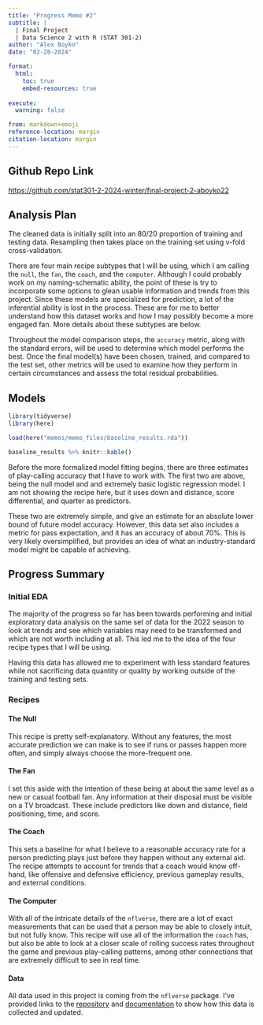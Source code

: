 ```yaml
---
title: "Progress Memo #2"
subtitle: |
  | Final Project 
  | Data Science 2 with R (STAT 301-2)
author: "Alex Boyko"
date: "02-28-2024"

format:
  html:
    toc: true
    embed-resources: true
    
execute:
  warning: false

from: markdown+emoji 
reference-location: margin
citation-location: margin
---
```


::: {.callout-tip icon=false}

## Github Repo Link

[https://github.com/stat301-2-2024-winter/final-project-2-aboyko22](https://github.com/stat301-2-2024-winter/final-project-2-aboyko22)

:::

## Analysis Plan
The cleaned data is initially split into an 80/20 proportion of training and testing data. Resampling then takes place on the training set using v-fold cross-validation.

There are four main recipe subtypes that I will be using, which I am calling the `null`, the `fan`, the `coach`, and the `computer`. Although I could probably work on my naming-schematic ability, the point of these is try to incorporate some options to glean usable information and trends from this project. Since these models are specialized for prediction, a lot of the inferential ability is lost in the process. These are for me to better understand how this dataset works and how I may possibly become a more engaged fan. More details about these subtypes are below.

Throughout the model comparison steps, the `accuracy` metric, along with the standard errors, will be used to determine which model performs the best. Once the final model(s) have been chosen, trained, and compared to the test set, other metrics will be used to examine how they perform in certain circumstances and assess the total residual probabilities.

## Models

```r
library(tidyverse)
library(here)

load(here("memos/memo_files/baseline_results.rda"))

baseline_results %>% knitr::kable()

```

Before the more formalized model fitting begins, there are three estimates of play-calling accuracy that I have to work with. The first two are above, being the null model and and extremely basic logistic regression model. I am not showing the recipe here, but it uses down and distance, score differential, and quarter as predictors.

These two are extremely simple, and give an estimate for an absolute lower bound of future model accuracy. However, this data set also includes a metric for pass expectation, and it has an accuracy of about 70%. This is very likely oversimplified, but provides an idea of what an industry-standard model might be capable of achieving.


## Progress Summary

### Initial EDA
The majority of the progress so far has been towards performing and initial exploratory data analysis on the same set of data for the 2022 season to look at trends and see which variables may need to be transformed and which are not worth including at all. This led me to the idea of the four recipe types that I will be using.

Having this data has allowed me to experiment with less standard features while not sacrificing data quantity or quality by working outside of the training and testing sets.

### Recipes

#### The Null
This recipe is pretty self-explanatory. Without any features, the most accurate prediction we can make is to see if runs or passes happen more often, and simply always choose the more-frequent one.

#### The Fan
I set this aside with the intention of these being at about the same level as a new or casual football fan. Any information at their disposal must be visible on a TV broadcast. These include predictors like down and distance, field positioning, time, and score.

#### The Coach
This sets a baseline for what I believe to a reasonable accuracy rate for a person predicting plays just before they happen without any external aid. The recipe attempts to account for trends that a coach would know off-hand, like offensive and defensive efficiency, previous gameplay results, and external conditions.

#### The Computer
With all of the intricate details of the `nflverse`, there are a lot of exact measurements that can be used that a person may be able to closely intuit, but not fully know. This recipe will use all of the information the `coach` has, but also be able to look at a closer scale of rolling success rates throughout the game and previous play-calling patterns, among other connections that are extremely difficult to see in real time.
 
#### Data

All data used in this project is coming from the `nflverse` package. I've provided links to the [repository](https://github.com/nflverse) and [documentation](https://nflverse.nflverse.com/) to show how this data is collected and updated.



